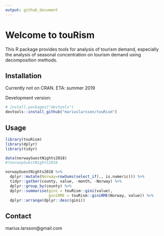 ```yaml
---
output: github_document
---
```


# Welcome to touRism

This R package provides tools for analysis of tourism demand, especially the analysis of seasonal concentration on tourism demand using decomposition methods.

## Installation

Currently not on CRAN. ETA: summer 2019
 
Development version:
 
```r 
# install.packages("devtools")
devtools::install_github("mariuslarsson/touRism")
```

## Usage

```r
library(touRism)
library(dplyr)
library(tidyr)

data(norwayGuestNights2018)
#?norwayGuestNights2018

norwayGuestNights2018 %>% 
  dplyr::mutate(Norway=rowSums(select_if(., is.numeric))) %>% 
  tidyr::gather(county, value, -month, -Norway) %>%
  dplyr::group_by(county) %>% 
  dplyr::summarise(gini = touRism::gini(value),
                   giniRME = touRism::giniRME(Norway, value)) %>% 
  dplyr::arrange(dplyr::desc(gini))


```


## Contact

marius.larsson@gmail.com
